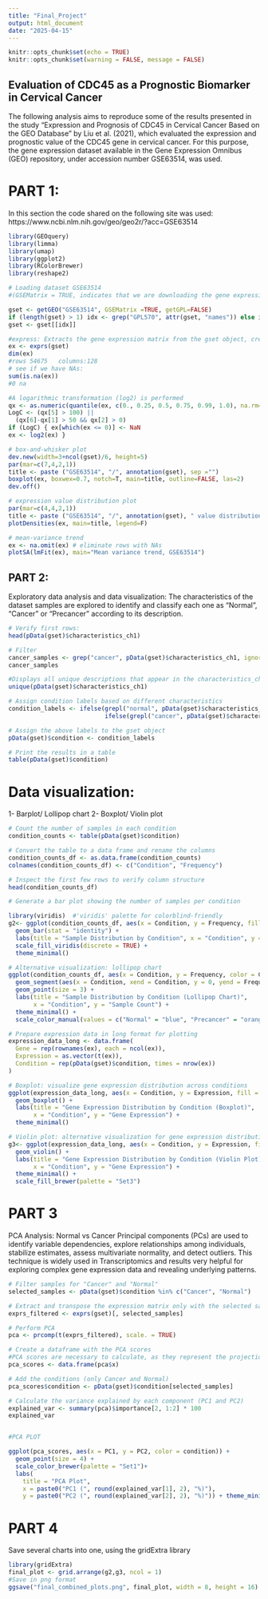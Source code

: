 ---
title: "Final_Project"
output: html_document
date: "2025-04-15"
---

```{r setup, include=FALSE}
knitr::opts_chunk$set(echo = TRUE)
knitr::opts_chunk$set(warning = FALSE, message = FALSE)
```

## Evaluation of CDC45 as a Prognostic Biomarker in Cervical Cancer

The following analysis aims to reproduce some of the results presented in the study "Expression and Prognosis of CDC45 in Cervical Cancer Based on the GEO Database" by Liu et al. (2021), which evaluated the expression and prognostic value of the CDC45 gene in cervical cancer. For this purpose, the gene expression dataset available in the Gene Expression Omnibus (GEO) repository, under accession number GSE63514, was used.

# PART 1: 
In this section the code shared on the following site was used: https://www.ncbi.nlm.nih.gov/geo/geo2r/?acc=GSE63514

```{r,echo=FALSE}
library(GEOquery)
library(limma)
library(umap)
library(ggplot2)
library(RColorBrewer)
library(reshape2)
```


```{r}
# Loading dataset GSE63514 
#(GSEMatrix = TRUE, indicates that we are downloading the gene expression matrix)

gset <- getGEO("GSE63514", GSEMatrix =TRUE, getGPL=FALSE)
if (length(gset) > 1) idx <- grep("GPL570", attr(gset, "names")) else idx <- 1
gset <- gset[[idx]]

#express: Extracts the gene expression matrix from the gset object, creates a new object called ex
ex <- exprs(gset)
dim(ex)
#rows 54675   columns:128
# see if we have NAs:
sum(is.na(ex))
#0 na

#A logarithmic transformation (log2) is performed
qx <- as.numeric(quantile(ex, c(0., 0.25, 0.5, 0.75, 0.99, 1.0), na.rm=T))
LogC <- (qx[5] > 100) ||
  (qx[6]-qx[1] > 50 && qx[2] > 0)
if (LogC) { ex[which(ex <= 0)] <- NaN
ex <- log2(ex) }

# box-and-whisker plot
dev.new(width=3+ncol(gset)/6, height=5)
par(mar=c(7,4,2,1))
title <- paste ("GSE63514", "/", annotation(gset), sep ="")
boxplot(ex, boxwex=0.7, notch=T, main=title, outline=FALSE, las=2)
dev.off()

# expression value distribution plot
par(mar=c(4,4,2,1))
title <- paste ("GSE63514", "/", annotation(gset), " value distribution", sep ="")
plotDensities(ex, main=title, legend=F)

# mean-variance trend
ex <- na.omit(ex) # eliminate rows with NAs
plotSA(lmFit(ex), main="Mean variance trend, GSE63514")

```



## PART 2: 
Exploratory data analysis and data visualization:
The characteristics of the dataset samples are explored to identify and classify each one as "Normal", "Cancer" or "Precancer" according to its description.


```{r}
# Verify first rows:
head(pData(gset)$characteristics_ch1)

# Filter 
cancer_samples <- grep("cancer", pData(gset)$characteristics_ch1, ignore.case = TRUE)
cancer_samples

#Displays all unique descriptions that appear in the characteristics_ch1 column of the gset object
unique(pData(gset)$characteristics_ch1)

# Assign condition labels based on different characteristics
condition_labels <- ifelse(grepl("normal", pData(gset)$characteristics_ch1, ignore.case = TRUE), "Normal",
                           ifelse(grepl("cancer", pData(gset)$characteristics_ch1, ignore.case = TRUE), "Cancer", "Precancer"))

# Assign the above labels to the gset object
pData(gset)$condition <- condition_labels

# Print the results in a table
table(pData(gset)$condition)

```
# Data visualization:
1- Barplot/ Lollipop chart
2- Boxplot/ Violin plot

```{r}
# Count the number of samples in each condition
condition_counts <- table(pData(gset)$condition)

# Convert the table to a data frame and rename the columns
condition_counts_df <- as.data.frame(condition_counts)
colnames(condition_counts_df) <- c("Condition", "Frequency")

# Inspect the first few rows to verify column structure
head(condition_counts_df)

# Generate a bar plot showing the number of samples per condition

library(viridis)  #'viridis' palette for colorblind-friendly
g2<- ggplot(condition_counts_df, aes(x = Condition, y = Frequency, fill = Condition)) + 
  geom_bar(stat = "identity") + 
  labs(title = "Sample Distribution by Condition", x = "Condition", y = "Number of Samples") + 
  scale_fill_viridis(discrete = TRUE) +
  theme_minimal()

# Alternative visualization: lollipop chart
ggplot(condition_counts_df, aes(x = Condition, y = Frequency, color = Condition)) + 
  geom_segment(aes(x = Condition, xend = Condition, y = 0, yend = Frequency), linewidth = 1) + 
  geom_point(size = 3) + 
  labs(title = "Sample Distribution by Condition (Lollipop Chart)", 
       x = "Condition", y = "Sample Count") + 
  theme_minimal() + 
  scale_color_manual(values = c("Normal" = "blue", "Precancer" = "orange", "Cancer" = "red"))

# Prepare expression data in long format for plotting
expression_data_long <- data.frame(
  Gene = rep(rownames(ex), each = ncol(ex)),
  Expression = as.vector(t(ex)),
  Condition = rep(pData(gset)$condition, times = nrow(ex))
)

# Boxplot: visualize gene expression distribution across conditions
ggplot(expression_data_long, aes(x = Condition, y = Expression, fill = Condition)) +
  geom_boxplot() +
  labs(title = "Gene Expression Distribution by Condition (Boxplot)", 
       x = "Condition", y = "Gene Expression") +
  theme_minimal()

# Violin plot: alternative visualization for gene expression distribution
g3<- ggplot(expression_data_long, aes(x = Condition, y = Expression, fill = Condition)) +
  geom_violin() +
  labs(title = "Gene Expression Distribution by Condition (Violin Plot)", 
       x = "Condition", y = "Gene Expression") +
  theme_minimal() +
  scale_fill_brewer(palette = "Set3")

```

# PART 3
PCA Analysis: Normal vs Cancer
Principal components (PCs) are used to identify variable dependencies, explore relationships among individuals, stabilize estimates, assess multivariate normality, and detect outliers.
This technique is widely used in Transcriptomics and results very helpful for exploring complex gene expression data and revealing underlying patterns.

```{r}

# Filter samples for "Cancer" and "Normal"
selected_samples <- pData(gset)$condition %in% c("Cancer", "Normal")

# Extract and transpose the expression matrix only with the selected samples
exprs_filtered <- exprs(gset)[, selected_samples]

# Perform PCA
pca <- prcomp(t(exprs_filtered), scale. = TRUE)

# Create a dataframe with the PCA scores
#PCA scores are necessary to calculate, as they represent the projections of the samples onto the principal components. They are used to create PCA plots by positioning the samples in the reduced space based on their scores along the first principal components (PC1 and PC2).
pca_scores <- data.frame(pca$x)

# Add the conditions (only Cancer and Normal)
pca_scores$condition <- pData(gset)$condition[selected_samples]

# Calculate the variance explained by each component (PC1 and PC2)
explained_var <- summary(pca)$importance[2, 1:2] * 100  
explained_var


#PCA PLOT

ggplot(pca_scores, aes(x = PC1, y = PC2, color = condition)) +
  geom_point(size = 4) +
  scale_color_brewer(palette = "Set1")+ 
  labs(
    title = "PCA Plot",
    x = paste0("PC1 (", round(explained_var[1], 2), "%)"),
    y = paste0("PC2 (", round(explained_var[2], 2), "%)")) + theme_minimal()

```



# PART 4

Save several charts into one, using the gridExtra library

```{r}
library(gridExtra)
final_plot <- grid.arrange(g2,g3, ncol = 1)
#Save in png format
ggsave("final_combined_plots.png", final_plot, width = 8, height = 16)

```





